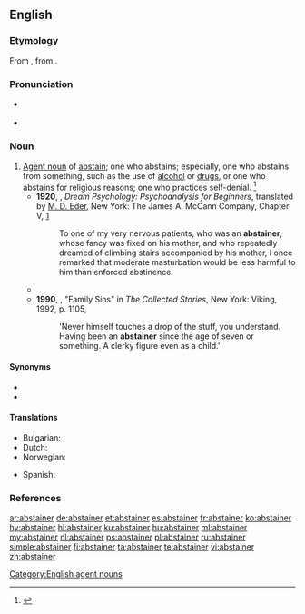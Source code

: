 ==English==

===Etymology===
From {{etyl|enm|en}} {{m|enm|absteiner}}, from {{m|enm|absteinen||to abstain}}.

===Pronunciation===
* {{a|US}} {{IPA|/æbˈsteɪ.nɚ/|lang=en}}
* {{rhymes|eɪnə(r)|lang=en}}

===Noun===
{{en-noun}}

# [[agent noun|Agent noun]] of [[abstain]]; one who abstains; especially, one who abstains from something, such as the use of [[alcohol]] or [[drugs]], or one who abstains for religious reasons; one who practices self-denial. {{defdate|First attested around 1350 to 1470.}}<ref name=SOED>{{R:SOED5|page=9}}</ref>
#* '''1920''', {{w|Sigmund Freud}}, ''Dream Psychology: Psychoanalysis for Beginners'', translated by [[w:David Eder|M. D. Eder]], New York: The James A. McCann Company, Chapter V, [http://www.gutenberg.org/files/15489/15489-h/15489-h.htm]
#*: To one of my very nervous patients, who was an '''abstainer''', whose fancy was fixed on his mother, and who repeatedly dreamed of climbing stairs accompanied by his mother, I once remarked that moderate masturbation would be less harmful to him than enforced abstinence.
#* {{quote-text|year=1949|author={{w|George Orwell}}|title={{w|Nineteen Eighty-Four}}|chapter=4|url=http://www.gutenberg.net.au/ebooks01/0100021h.html|passage=He was a total '''abstainer''' and a nonsmoker, had no recreations except a daily hour in the gymnasium, and had taken a vow of celibacy, believing marriage and the care of a family to be incompatible with a twenty-four-hour-a-day devotion to duty.}}
#* '''1990''', {{w|William Trevor}}, "Family Sins" in ''The Collected Stories'', New York: Viking, 1992, p. 1105,
#*: 'Never himself touches a drop of the stuff, you understand. Having been an '''abstainer''' since the age of seven or something. A clerky figure even as a child.'

====Synonyms====
* {{l|en|Nazarite}}
* {{l|en|teetotaler}}

====Translations====
{{trans-top|one who abstains}}
* Bulgarian: {{t+|bg|въздържател}}
* Dutch: {{t|nl|onthouder|m}}
* Norwegian: {{t|no|avholdsmann|c}}
{{trans-mid}}
* Spanish: {{t+|es|abstemio|m}}
{{trans-bottom}}

===References===
<references/>

[[Category:English agent nouns]]

[[ar:abstainer]]
[[de:abstainer]]
[[et:abstainer]]
[[es:abstainer]]
[[fr:abstainer]]
[[ko:abstainer]]
[[hy:abstainer]]
[[hi:abstainer]]
[[ku:abstainer]]
[[hu:abstainer]]
[[ml:abstainer]]
[[my:abstainer]]
[[nl:abstainer]]
[[ps:abstainer]]
[[pl:abstainer]]
[[ru:abstainer]]
[[simple:abstainer]]
[[fi:abstainer]]
[[ta:abstainer]]
[[te:abstainer]]
[[vi:abstainer]]
[[zh:abstainer]]